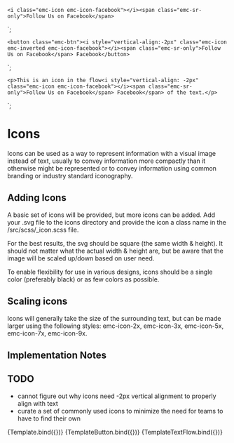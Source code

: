 
<Meta title="Components/Icons" component="Icon" />

    <i class="emc-icon emc-icon-facebook"></i><span class="emc-sr-only">Follow Us on Facebook</span>
`;

    <button class="emc-btn"><i style="vertical-align:-2px" class="emc-icon emc-inverted emc-icon-facebook"></i><span class="emc-sr-only">Follow Us on Facebook</span> Facebook</button>
`;

    <p>This is an icon in the flow<i style="vertical-align: -2px" class="emc-icon emc-icon-facebook"></i><span class="emc-sr-only">Follow Us on Facebook</span> Facebook</span> of the text.</p>
`;

# Icons

Icons can be used as a way to represent information with a visual image instead of text, usually to convey information
more compactly than it otherwise might be represented or to convey information using common branding or industry
standard iconography.

## Adding Icons

A basic set of icons will be provided, but more icons can be added.  Add your .svg file to the icons directory
and provide the icon a class name in the /src/scss/_icon.scss file.

For the best results, the svg should be square (the same width & height).  It should not matter what the actual
width & height are, but be aware that the image will be scaled up/down based on user need.

To enable flexibility for use in various designs, icons should be a single color (preferably black) or as few colors as possible.

## Scaling icons

Icons will generally take the size of the surrounding text, but can be made larger using the following styles: emc-icon-2x,
emc-icon-3x, emc-icon-5x, emc-icon-7x, emc-icon-9x.

## Implementation Notes

## TODO 

* cannot figure out why icons need -2px vertical alignment to properly align with text
* curate a set of commonly used icons to minimize the need for teams to have to find their own

<Canvas>
    <Story name="Simple" args={{}}>
      {Template.bind({})}
    </Story>
</Canvas>

<Canvas>
    <Story name="Button" args={{}}>
      {TemplateButton.bind({})}
    </Story>
</Canvas>

<Canvas>
    <Story name="Flow" args={{}}>
      {TemplateTextFlow.bind({})}
    </Story>
</Canvas>
